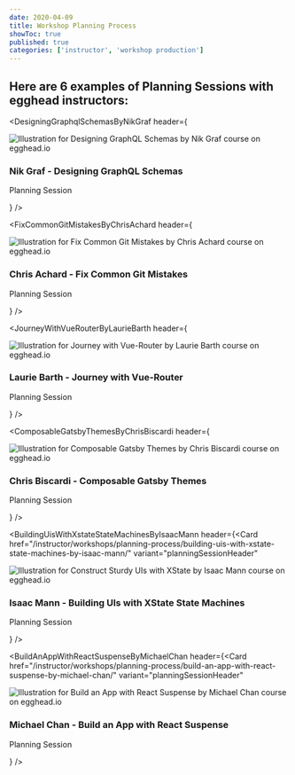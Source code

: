 ```yaml
---
date: 2020-04-09
title: Workshop Planning Process
showToc: true
published: true
categories: ['instructor', 'workshop production']
---
```




## Here are 6 examples of Planning Sessions with egghead instructors:

<DesigningGraphqlSchemasByNikGraf header={
  <Card href="/instructor/workshops/planning-process/designing-graphql-schemas-by-nik-graf/" variant="planningSessionHeader">

<Image
  src="https://d2eip9sf3oo6c2.cloudfront.net/series/square_covers/000/000/405/full/DesignGraphQLSchemas.png"
  alt="Illustration for Designing GraphQL Schemas by Nik Graf course on egghead.io"
/>

<div>

### Nik Graf - Designing GraphQL Schemas

Planning Session

</div>
</Card>
} />


<FixCommonGitMistakesByChrisAchard header={<Card href="/instructor/workshops/planning-process/fix-common-git-mistakes-by-chris-achard/" variant="planningSessionHeader">

<Image 
  src="https://d2eip9sf3oo6c2.cloudfront.net/series/square_covers/000/000/401/full/GitMistakes_1000.png"
  alt="Illustration for Fix Common Git Mistakes by Chris Achard course on egghead.io"
/>

<div>

### Chris Achard - Fix Common Git Mistakes

Planning Session

</div>

</Card>} />

<JourneyWithVueRouterByLaurieBarth header={<Card href="/instructor/workshops/planning-process/journey-with-vue-router-by-laurie-barth/" variant="planningSessionHeader">

<Image
  src="https://d2eip9sf3oo6c2.cloudfront.net/series/square_covers/000/000/354/full/VueRouter.png"
  alt="Illustration for Journey with Vue-Router by Laurie Barth course on egghead.io"
/>

<div>

### Laurie Barth - Journey with Vue-Router

Planning Session

</div>
</Card>} />

<ComposableGatsbyThemesByChrisBiscardi header={<Card href="/instructor/workshops/planning-process/composable-gatsby-themes-by-chris-biscardi/" variant="planningSessionHeader">

<Image
  src="https://d2eip9sf3oo6c2.cloudfront.net/series/square_covers/000/000/355/full/GatsbyThemes.png"
  alt="Illustration for Composable Gatsby Themes by Chris Biscardi course on egghead.io"
/>

<div>

### Chris Biscardi - Composable Gatsby Themes

Planning Session

</div>
</Card>} />


<BuildingUisWithXstateStateMachinesByIsaacMann header={<Card href="/instructor/workshops/planning-process/building-uis-with-xstate-state-machines-by-isaac-mann/" variant="planningSessionHeader" 
>

<Image
  src="https://d2eip9sf3oo6c2.cloudfront.net/series/square_covers/000/000/402/full/State_Machine.png"
  alt="Illustration for Construct Sturdy UIs with XState by Isaac Mann course on egghead.io"
/>

<div>

### Isaac Mann - Building UIs with XState State Machines

Planning Session

</div>
</Card>} />

<BuildAnAppWithReactSuspenseByMichaelChan header={<Card href="/instructor/workshops/planning-process/build-an-app-with-react-suspense-by-michael-chan/" variant="planningSessionHeader" 
>

<Image
  src="https://d2eip9sf3oo6c2.cloudfront.net/series/square_covers/000/000/399/full/React_Suspense_Final.png"
  alt="Illustration for Build an App with React Suspense by Michael Chan course on egghead.io"
/>

<div>

### Michael Chan - Build an App with React Suspense

Planning Session

</div>
</Card>} />

